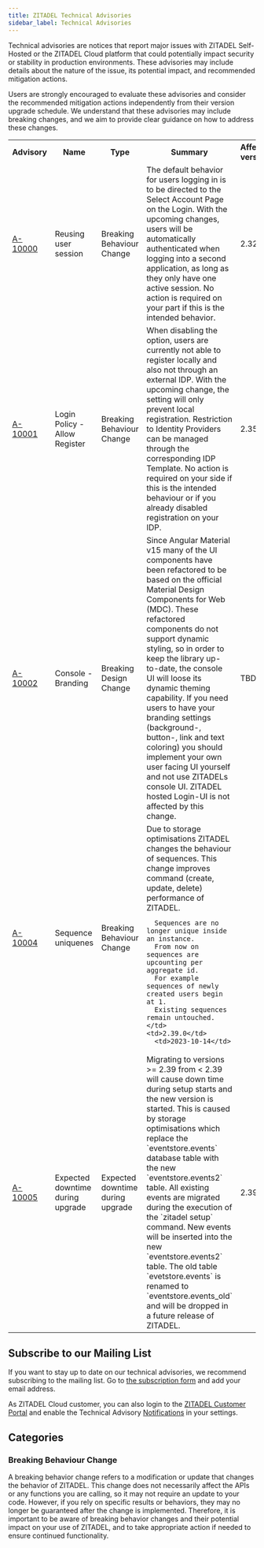 ```yaml
---
title: ZITADEL Technical Advisories
sidebar_label: Technical Advisories
---
```


Technical advisories are notices that report major issues with ZITADEL Self-Hosted or the ZITADEL Cloud platform that could potentially impact security or stability in production environments.
These advisories may include details about the nature of the issue, its potential impact, and recommended mitigation actions.

Users are strongly encouraged to evaluate these advisories and consider the recommended mitigation actions independently from their version upgrade schedule.
We understand that these advisories may include breaking changes, and we aim to provide clear guidance on how to address these changes.

<table>
  <tr>
    <th>Advisory</th>
    <th>Name</th>
    <th>Type</th>
    <th>Summary</th>
    <th>Affected versions</th>
    <th>Date</th>
  </tr>
  <tr>
    <td>
      <a href="./advisory/a10000">A-10000</a>
    </td>
    <td>Reusing user session</td>
    <td>Breaking Behaviour Change</td>
    <td>
      The default behavior for users logging in is to be directed to the Select
      Account Page on the Login. With the upcoming changes, users will be
      automatically authenticated when logging into a second application, as
      long as they only have one active session. No action is required on your
      part if this is the intended behavior.
    </td>
    <td>2.32.0</td>
    <td>Calendar week 32</td>
  </tr>
  <tr>
    <td>
      <a href="./advisory/a10001">A-10001</a>
    </td>
    <td>Login Policy - Allow Register</td>
    <td>Breaking Behaviour Change</td>
    <td>
      When disabling the option, users are currently not able to register
      locally and also not through an external IDP. With the upcoming change,
      the setting will only prevent local registration. Restriction to Identity
      Providers can be managed through the corresponding IDP Template. No action
      is required on your side if this is the intended behaviour or if you
      already disabled registration on your IDP.
    </td>
    <td>2.35.0</td>
    <td>Calendar week 34</td>
  </tr>
  <tr>
    <td>
      <a href="./advisory/a10002">A-10002</a>
    </td>
    <td>Console - Branding</td>
    <td>Breaking Design Change</td>
    <td>
      Since Angular Material v15 many of the UI components have been refactored
      to be based on the official Material Design Components for Web (MDC).
      These refactored components do not support dynamic styling, so in order to
      keep the library up-to-date, the console UI will loose its dynamic theming
      capability. If you need users to have your branding settings (background-,
      button-, link and text coloring) you should implement your own user
      facing UI yourself and not use ZITADELs console UI.
      ZITADEL hosted Login-UI is not affected by this change.
    </td>
    <td>TBD</td>
      <td>Calendar week 40/41</td>
  </tr>
  <tr>
    <td>
      <a href="./advisory/a10004">A-10004</a>
    </td>
    <td>Sequence uniquenes</td>
    <td>Breaking Behaviour Change</td>
    <td>
      Due to storage optimisations ZITADEL changes the behaviour of sequences. 
      This change improves command (create, update, delete) performance of ZITADEL.

      Sequences are no longer unique inside an instance.
      From now on sequences are upcounting per aggregate id. 
      For example sequences of newly created users begin at 1.
      Existing sequences remain untouched.
    </td>
    <td>2.39.0</td>
      <td>2023-10-14</td>
  </tr>
  <tr>
    <td>
      <a href="./advisory/a10005">A-10005</a>
    </td>
    <td>Expected downtime during upgrade</td>
    <td>Expected downtime during upgrade</td>
    <td>
      Migrating to versions >= 2.39 from < 2.39 will cause down time during setup starts and the new version is started.
      This is caused by storage optimisations which replace the `eventstore.events` database table with the new `eventstore.events2` table.
      All existing events are migrated during the execution of the `zitadel setup` command.
      New events will be inserted into the new `eventstore.events2` table. The old table `evetstore.events` is renamed to `eventstore.events_old` and will be dropped in a future release of ZITADEL.
    </td>
    <td>2.39.0</td>
      <td>Calendar week 41/42 2023</td>
  </tr>
</table>

## Subscribe to our Mailing List

If you want to stay up to date on our technical advisories, we recommend subscribing to the mailing list.
Go to <a href="https://zitadel.com/technical-advisory">the subscription form</a> and add your email address.

As ZITADEL Cloud customer, you can also login to the <a href="https://zitadel.cloud">ZITADEL Customer Portal</a> and enable the Technical Advisory <a href="https://zitadel.cloud/admin/notifications">Notifications</a> in your settings.

## Categories

### Breaking Behaviour Change

A breaking behavior change refers to a modification or update that changes the behavior of ZITADEL.
This change does not necessarily affect the APIs or any functions you are calling, so it may not require an update to your code.
However, if you rely on specific results or behaviors, they may no longer be guaranteed after the change is implemented.
Therefore, it is important to be aware of breaking behavior changes and their potential impact on your use of ZITADEL, and to take appropriate action if needed to ensure continued functionality.
